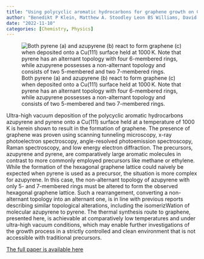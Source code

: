 ```yaml
---
title: "Using polycyclic aromatic hydrocarbons for graphene growth on Cu(111) under ultra-high vacuum"
author: "Benedikt P Klein, Matthew A. Stoodley Leon BS Williams, David A Duncan et al"
date: "2022-11-10"
categories: [Chemistry, Physics]
---
```



:::{.cleanbox}
![Both pyrene (a) and azupyrene (b) react to form graphene (c) when deposited onto a Cu(111) surface held at 1000 K. Note that pyrene has an alternant topology with four 6-membered rings, while azupyrene possesses a non-alternant topology and consists of two 5-membered and two 7-membered rings.](/posts/Polycyclic_graphene_APL/pyrene-azupyrene-graphene.jpeg)
:::

:::{.cleanbox}
Ultra-high vacuum deposition of the polycyclic aromatic hydrocarbons azupyrene and pyrene onto a Cu(111) surface held at a temperature of 1000 K is herein shown to result in the formation of graphene. The presence of graphene was proven using scanning tunneling microscopy, x-ray photoelectron spectroscopy, angle-resolved photoemission spectroscopy, Raman spectroscopy, and low energy electron diffraction. The precursors, azupyrene and pyrene, are comparatively large aromatic molecules in contrast to more commonly employed precursors like methane or ethylene. While the formation of the hexagonal graphene lattice could naively be expected when pyrene is used as a precursor, the situation is more complex for azupyrene. In this case, the non-alternant topology of azupyrene with only 5- and 7-membered rings must be altered to form the observed hexagonal graphene lattice. Such a rearrangement, converting a non-alternant topology into an alternant one, is in line with previous reports describing similar topological alterations, including the isomerizWation of molecular azupyrene to pyrene. The thermal synthesis route to graphene, presented here, is achievable at comparatively low temperatures and under ultra-high vacuum conditions, which may enable further investigations of the growth process in a strictly controlled and clean environment that is not accessible with traditional precursors.

[The full paper is available here](https://pubs.aip.org/aip/apl/article/121/19/191603/2834463)
:::


